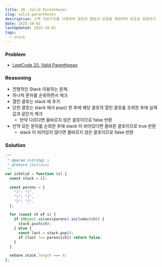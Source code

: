 ```yaml
---
title: 20. Valid Parentheses
slug: valid-parentheses
description: 스택 자료구조를 사용하여 괄호의 열림과 닫힘을 매칭하여 유효성 검증하기
date: 2025-10-01
lastUpdated: 2025-10-01
tags:
  - stack
---
```


### Problem

- [LeetCode 20. Valid Parentheses](https://leetcode.com/problems/valid-parentheses/)

### Reasoning


- 전형적인 Stack 이용하는 문제.
- 하나씩 문자를 순회하면서 체크
- 열린 괄호는 stack 에 추가
- 닫힌 괄호는 stack 에서 pop() 한 후에 해당 괄호의 열린 괄호를 조회한 후에 실제 값과 같은지 체크
  - 만약 다르다면 올바르지 않은 괄호이므로 false 반환
- 만약 모든 문자를 순회한 후에 stack 이 비어있다면 올바른 괄호이므로 true 반환
  - stack 이 비어있지 않다면 올바르지 않은 괄호이므로 false 반환

### Solution

```typescript
/**
 * @param {string} s
 * @return {boolean}
 */
var isValid = function (s) {
  const stack = [];

  const parens = {
    "]": "[",
    ")": "(",
    "}": "{",
  };

  for (const ch of s) {
    if (Object.values(parens).includes(ch)) {
      stack.push(ch);
    } else {
      const last = stack.pop();
      if (last !== parens[ch]) return false;
    }
  }

  return stack.length === 0;
};
```
